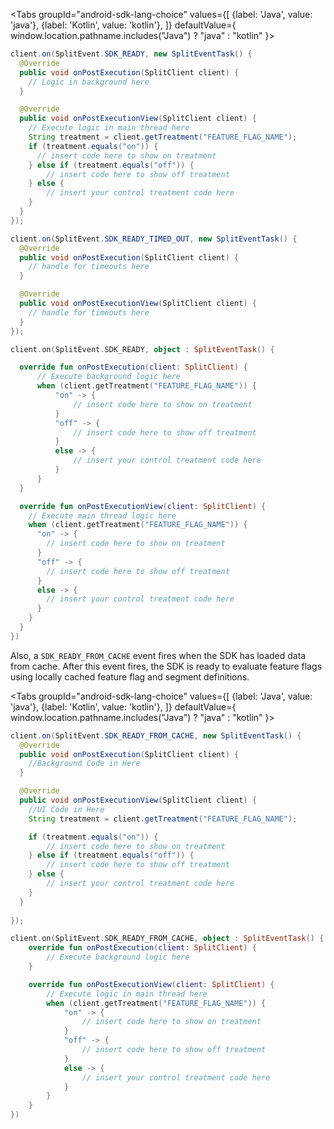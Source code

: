 
<Tabs
  groupId="android-sdk-lang-choice"
  values={[
    {label: 'Java', value: 'java'},
    {label: 'Kotlin', value: 'kotlin'},
  ]} defaultValue={ window.location.pathname.includes("Java") ? "java" : "kotlin" }>
  <TabItem value="java">

```java
client.on(SplitEvent.SDK_READY, new SplitEventTask() {
  @Override
  public void onPostExecution(SplitClient client) {
    // Logic in background here
  }

  @Override
  public void onPostExecutionView(SplitClient client) {
    // Execute logic in main thread here
    String treatment = client.getTreatment("FEATURE_FLAG_NAME");
    if (treatment.equals("on")) {
      // insert code here to show on treatment
    } else if (treatment.equals("off")) {
        // insert code here to show off treatment
    } else {
        // insert your control treatment code here
    }
  }
});

client.on(SplitEvent.SDK_READY_TIMED_OUT, new SplitEventTask() {
  @Override
  public void onPostExecution(SplitClient client) {
    // handle for timeouts here
  }

  @Override
  public void onPostExecutionView(SplitClient client) {
    // handle for timeouts here
  }
});

```

  </TabItem>
  <TabItem value="kotlin">

```kotlin
client.on(SplitEvent.SDK_READY, object : SplitEventTask() {

  override fun onPostExecution(client: SplitClient) {
      // Execute background logic here
      when (client.getTreatment("FEATURE_FLAG_NAME")) {
          "on" -> {
              // insert code here to show on treatment
          }
          "off" -> {
              // insert code here to show off treatment
          }
          else -> {
              // insert your control treatment code here
          }
      }
  }

  override fun onPostExecutionView(client: SplitClient) {
    // Execute main thread logic here
    when (client.getTreatment("FEATURE_FLAG_NAME")) {
      "on" -> {
        // insert code here to show on treatment
      }
      "off" -> {
        // insert code here to show off treatment
      }
      else -> {
        // insert your control treatment code here
      }
    }
  }
})

```

  </TabItem>
</Tabs>

Also, a `SDK_READY_FROM_CACHE` event fires when the SDK has loaded data from cache. After this event fires, the SDK is ready to evaluate feature flags using locally cached feature flag and segment definitions.

<Tabs
  groupId="android-sdk-lang-choice"
  values={[
    {label: 'Java', value: 'java'},
    {label: 'Kotlin', value: 'kotlin'},
  ]} defaultValue={ window.location.pathname.includes("Java") ? "java" : "kotlin" }>
  <TabItem value="java">

```java
client.on(SplitEvent.SDK_READY_FROM_CACHE, new SplitEventTask() {
  @Override
  public void onPostExecution(SplitClient client) {
    //Background Code in Here
  }

  @Override
  public void onPostExecutionView(SplitClient client) {
    //UI Code in Here
    String treatment = client.getTreatment("FEATURE_FLAG_NAME");

    if (treatment.equals("on")) {
        // insert code here to show on treatment
    } else if (treatment.equals("off")) {
        // insert code here to show off treatment
    } else {
        // insert your control treatment code here
    }
  }
  
});
```

  </TabItem>
  <TabItem value="kotlin">

```kotlin
client.on(SplitEvent.SDK_READY_FROM_CACHE, object : SplitEventTask() {
    override fun onPostExecution(client: SplitClient) {
        // Execute background logic here
    }

    override fun onPostExecutionView(client: SplitClient) {
        // Execute logic in main thread here
        when (client.getTreatment("FEATURE_FLAG_NAME")) {
            "on" -> {
                // insert code here to show on treatment
            }
            "off" -> {
                // insert code here to show off treatment
            }
            else -> {
                // insert your control treatment code here
            }
        }
    }
})
```

  </TabItem>
</Tabs>